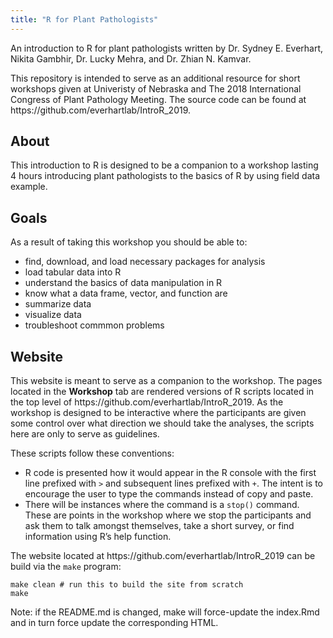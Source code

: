 ```yaml
---
title: "R for Plant Pathologists"
---
```



An introduction to R for plant pathologists written by Dr. Sydney E. Everhart, Nikita Gambhir, Dr. Lucky Mehra, and Dr. Zhian N. Kamvar.

This repository is intended to serve as an additional resource for short 
workshops given at Univeristy of Nebraska and The 2018 International Congress of Plant Pathology Meeting. The source code can be found at 
https://github.com/everhartlab/IntroR_2019.

## About 

This introduction to R is designed to be a companion to a workshop lasting 4 
hours introducing plant pathologists to the basics of R by using field data example. 

## Goals

As a result of taking this workshop you should be able to:

 - find, download, and load necessary packages for analysis
 - load tabular data into R
 - understand the basics of data manipulation in R
 - know what a data frame, vector, and function are
 - summarize data
 - visualize data
 - troubleshoot commmon problems


## Website

This website is meant to serve as a companion to the workshop. The pages located
in the **Workshop** tab are rendered versions of R scripts located in the top 
level of https://github.com/everhartlab/IntroR_2019. As the workshop is designed to
be interactive where the participants are given some control over what direction
we should take the analyses, the scripts here are only to serve as guidelines.

These scripts follow these conventions:

 - R code is presented how it would appear in the R console with the first line
   prefixed with `>` and subsequent lines prefixed with `+`. The intent is to
   encourage the user to type the commands instead of copy and paste.
 - There will be instances where the command is a `stop()` command. These are
   points in the workshop where we stop the participants and ask them to talk 
   amongst themselves, take a short survey, or find information using R's help
   function.



The website located at https://github.com/everhartlab/IntroR_2019 can be build via the
`make` program:

```make
make clean # run this to build the site from scratch
make
```

Note: if the README.md is changed, make will force-update the index.Rmd and in
turn force update the corresponding HTML.
